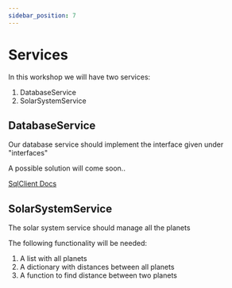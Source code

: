 ```yaml
---
sidebar_position: 7
---
```


# Services

In this workshop we will have two services:

1. DatabaseService
2. SolarSystemService

## DatabaseService

Our database service should implement the interface given under "interfaces"

A possible solution will come soon..

[SqlClient Docs](https://learn.microsoft.com/en-us/sql/connect/ado-net/overview-sqlclient-driver?view=sql-server-ver16)

## SolarSystemService

The solar system service should manage all the planets

The following functionality will be needed:

1. A list with all planets
2. A dictionary with distances between all planets
3. A function to find distance between two planets
